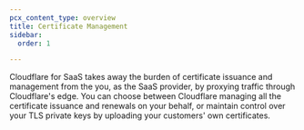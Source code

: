 ```yaml
---
pcx_content_type: overview
title: Certificate Management
sidebar:
  order: 1

---
```



Cloudflare for SaaS takes away the burden of certificate issuance and management from the you, as the SaaS provider, by proxying traffic through Cloudflare's edge. You can choose between Cloudflare managing all the certificate issuance and renewals on your behalf, or maintain control over your TLS private keys by uploading your customers' own certificates.

<DirectoryListing />
